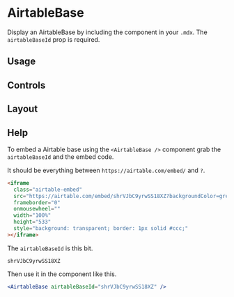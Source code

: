 

<Meta title="Components/Airtable/AirtableBase" component={AirtableBase} />

# AirtableBase

Display an AirtableBase by including the component in your `.mdx`. The `airtableBaseId` prop is required.

<ArgsTable of={AirtableBase} />

## Usage

<Canvas>
  <Story name="usage">
    <AirtableBase airtableBaseId="shrVJbC9yrwSS18XZ" />
  </Story>
</Canvas>

## Controls

<Canvas>
  <Story name="controls">
    <AirtableBase airtableBaseId="shrVJbC9yrwSS18XZ" viewControls="off" />
  </Story>
</Canvas>

## Layout

<Canvas>
  <Story name="layout">
    <AirtableBase airtableBaseId="shrVJbC9yrwSS18XZ" layout="card" />
  </Story>
</Canvas>

## Help

<Story name="help" />

To embed a Airtable base using the `<AirtableBase />` component grab the `airtableBaseId` and the embed code.

It should be everything between `https://airtable.com/embed/` and `?`.

```html
<iframe
  class="airtable-embed"
  src="https://airtable.com/embed/shrVJbC9yrwSS18XZ?backgroundColor=green&layout=card&viewControls=on"
  frameborder="0"
  onmousewheel=""
  width="100%"
  height="533"
  style="background: transparent; border: 1px solid #ccc;"
></iframe>
```

The `airtableBaseId` is this bit.

```
shrVJbC9yrwSS18XZ
```

Then use it in the component like this.

```jsx
<AirtableBase airtableBaseId="shrVJbC9yrwSS18XZ" />
```
